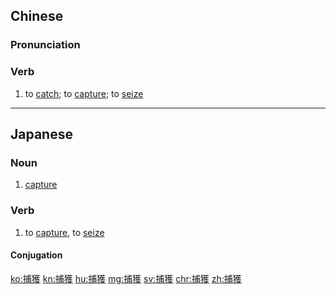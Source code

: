 {{also|捕获}}
==Chinese==
{{zh-forms|s=捕获}}

===Pronunciation===
{{zh-pron
|m=bǔhuò
|cat=v
}}

===Verb===
{{zh-verb}}

# to [[catch]]; to [[capture]]; to [[seize]]

----

==Japanese==
{{ja-kanjitab|ほ|かく|yomi=on}}

===Noun===
{{ja-noun|ほかく}}

# [[capture]]

===Verb===
{{ja-verb-suru|ほかく}}

# to [[capture]], to [[seize]]

====Conjugation====
{{ja-suru|ほかく}}

[[ko:捕獲]]
[[kn:捕獲]]
[[hu:捕獲]]
[[mg:捕獲]]
[[sv:捕獲]]
[[chr:捕獲]]
[[zh:捕獲]]